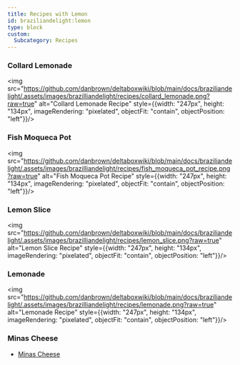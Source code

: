 ```yaml
---
title: Recipes with Lemon
id: braziliandelight:lemon
type: block
custom:
  Subcategory: Recipes
---
```


### Collard Lemonade
<img src="https://github.com/danbrown/deltaboxwiki/blob/main/docs/braziliandelight/.assets/images/brazilliandelight/recipes/collard_lemonade.png?raw=true" alt="Collard Lemonade Recipe" style={{width: "247px", height: "134px", imageRendering: "pixelated", objectFit: "contain", objectPosition: "left"}}/>

### Fish Moqueca Pot
<img src="https://github.com/danbrown/deltaboxwiki/blob/main/docs/braziliandelight/.assets/images/brazilliandelight/recipes/fish_moqueca_pot_recipe.png?raw=true" alt="Fish Moqueca Pot Recipe" style={{width: "247px", height: "134px", imageRendering: "pixelated", objectFit: "contain", objectPosition: "left"}}/>

### Lemon Slice
<img src="https://github.com/danbrown/deltaboxwiki/blob/main/docs/braziliandelight/.assets/images/brazilliandelight/recipes/lemon_slice.png?raw=true" alt="Lemon Slice Recipe" style={{width: "247px", height: "134px", imageRendering: "pixelated", objectFit: "contain", objectPosition: "left"}}/>

### Lemonade
<img src="https://github.com/danbrown/deltaboxwiki/blob/main/docs/braziliandelight/.assets/images/brazilliandelight/recipes/lemonade.png?raw=true" alt="Lemonade Recipe" style={{width: "247px", height: "134px", imageRendering: "pixelated", objectFit: "contain", objectPosition: "left"}}/>

### Minas Cheese
- [Minas Cheese](https://moddedmc.wiki/en/project/braziliandelight/docs/tutorials/minas_cheese)